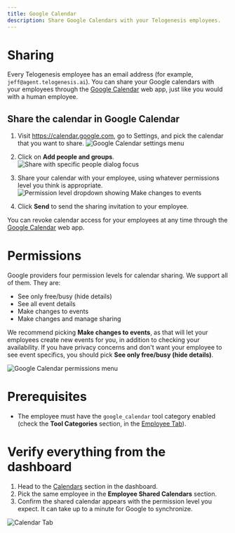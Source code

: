 ```yaml
---
title: Google Calendar
description: Share Google Calendars with your Telogenesis employees.
---
```


# Sharing

Every Telogenesis employee has an email address (for example, `jeff@agent.telogenesis.ai`). You can share your Google calendars with your employees through the [Google Calendar](https://calendar.google.com) web app, just like you would with a human employee.

## Share the calendar in Google Calendar

1. Visit https://calendar.google.com, go to Settings, and pick the calendar that you want to share.
   ![Google Calendar settings menu](assets/calendars/google_calendars/top_level.png)

2. Click on **Add people and groups**.
   ![Share with specific people dialog focus](assets/calendars/google_calendars/mid_level.png)
   
3. Share your calendar with your employee, using whatever permissions level you think is appropriate.
   ![Permission level dropdown showing Make changes to events](assets/calendars/google_calendars/end_level.png)

4. Click **Send** to send the sharing invitation to your employee.

You can revoke calendar access for your employees at any time through the [Google Calendar](https://calendar.google.com) web app.

# Permissions

Google providers four permission levels for calendar sharing. We support all of them. They are:
 - See only free/busy (hide details)
 - See all event details
 - Make changes to events
 - Make changes and manage sharing

We recommend picking **Make changes to events**, as that will let your employees create new events for you, in addition to checking your availability. If you have privacy concerns and don't want your employee to see event specifics, you should pick **See only free/busy (hide details)**.

![Google Calendar permissions menu](assets/calendars/google_calendars/permission_levels.png)

# Prerequisites

- The employee must have the `google_calendar` tool category enabled (check the **Tool Categories** section, in the [Employee Tab](https://dashboard.telogenesis.ai/employees)).

# Verify everything from the dashboard

1. Head to the [Calendars](https://dashboard.telogenesis.ai/calendar) section in the dashboard.
2. Pick the same employee in the **Employee Shared Calendars** section.
3. Confirm the shared calendar appears with the permission level you expect. It can take up to a minute for Google to synchronize.

![Calendar Tab](assets/calendars/google_calendars/calendar_tab.png)